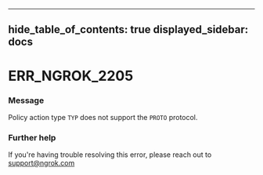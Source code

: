 

---
hide_table_of_contents: true
displayed_sidebar: docs
---


# ERR_NGROK_2205

### Message
Policy action type `TYP` does not support the `PROTO` protocol.

<ErrorDetails />



### Further help
If you're having trouble resolving this error, please reach out to [support@ngrok.com](mailto:support@ngrok.com?subject=Help%20with%20ERR_NGROK_2205)

